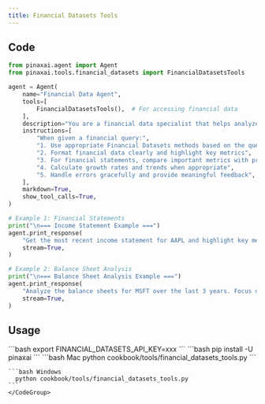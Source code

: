 ```yaml
---
title: Financial Datasets Tools
---
```


## Code

```python cookbook/tools/financial_datasets_tools.py
from pinaxai.agent import Agent
from pinaxai.tools.financial_datasets import FinancialDatasetsTools

agent = Agent(
    name="Financial Data Agent",
    tools=[
        FinancialDatasetsTools(),  # For accessing financial data
    ],
    description="You are a financial data specialist that helps analyze financial information for stocks and cryptocurrencies.",
    instructions=[
        "When given a financial query:",
        "1. Use appropriate Financial Datasets methods based on the query type",
        "2. Format financial data clearly and highlight key metrics",
        "3. For financial statements, compare important metrics with previous periods when relevant",
        "4. Calculate growth rates and trends when appropriate",
        "5. Handle errors gracefully and provide meaningful feedback",
    ],
    markdown=True,
    show_tool_calls=True,
)

# Example 1: Financial Statements
print("\n=== Income Statement Example ===")
agent.print_response(
    "Get the most recent income statement for AAPL and highlight key metrics",
    stream=True,
)

# Example 2: Balance Sheet Analysis
print("\n=== Balance Sheet Analysis Example ===")
agent.print_response(
    "Analyze the balance sheets for MSFT over the last 3 years. Focus on debt-to-equity ratio and cash position.",
    stream=True,
)

```

## Usage

<Steps>
  <Snippet file="create-venv-step.mdx" />

  <Step title="Set your API credentials">
    ```bash
    export FINANCIAL_DATASETS_API_KEY=xxx
    ```
  </Step>

  <Step title="Install libraries">
    ```bash
    pip install -U pinaxai
    ```
  </Step>

  <Step title="Run Agent">
    <CodeGroup>
    ```bash Mac
      python cookbook/tools/financial_datasets_tools.py
    ```

    ```bash Windows
      python cookbook/tools/financial_datasets_tools.py
    ```
    </CodeGroup>
  </Step>
</Steps>